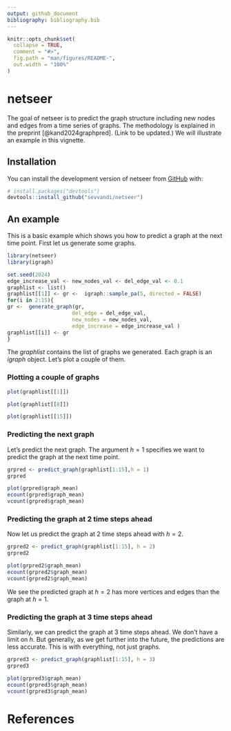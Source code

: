 ```yaml
---
output: github_document
bibliography: bibliography.bib
---
```


<!-- README.md is generated from README.Rmd. Please edit that file -->

```r
knitr::opts_chunk$set(
  collapse = TRUE,
  comment = "#>",
  fig.path = "man/figures/README-",
  out.width = "100%"
)
```

# netseer

<!-- badges: start -->
<!-- badges: end -->

The goal of netseer is to predict the graph structure including new nodes and edges from a time series of graphs. The methodology is explained in the preprint  [@kand2024graphpred]. (Link to be updated.) We will illustrate an example in this vignette. 

## Installation

You can install the development version of netseer from [GitHub](https://github.com/) with:

``` r
# install.packages("devtools")
devtools::install_github("sevvandi/netseer")
```

## An example

This is a basic example which shows you how to predict a graph at the next time point. First let us generate some graphs. 

```r
library(netseer)
library(igraph)

set.seed(2024)
edge_increase_val <- new_nodes_val <- del_edge_val <- 0.1
graphlist <- list()
graphlist[[1]] <- gr <-  igraph::sample_pa(5, directed = FALSE)
for(i in 2:15){
gr <-  generate_graph(gr,
                     del_edge = del_edge_val,
                     new_nodes = new_nodes_val,
                     edge_increase = edge_increase_val )
graphlist[[i]] <- gr
}
```

The *graphlist* contains the list of graphs we generated. Each graph is an *igraph* object.  Let's plot a couple of them. 

### Plotting a couple of graphs

```r
plot(graphlist[[1]])

plot(graphlist[[8]])

plot(graphlist[[15]])
```
### Predicting the next graph 

Let's predict the next graph. The argument $h = 1$ specifies we want to predict the graph at the next time point. 
```r
grpred <- predict_graph(graphlist[1:15],h = 1)
grpred

plot(grpred$graph_mean)
ecount(grpred$graph_mean)
vcount(grpred$graph_mean)
```
### Predicting the graph at 2 time steps ahead
Now let us predict the graph at 2 time steps ahead with $h=2$.
```r
grpred2 <- predict_graph(graphlist[1:15], h = 2)
grpred2

plot(grpred2$graph_mean)
ecount(grpred2$graph_mean)
vcount(grpred2$graph_mean)
```
We see the predicted graph at $h=2$ has more vertices and edges than the graph at $h=1$.  

### Predicting the graph at 3 time steps ahead
Similarly, we can predict the graph at 3 time steps ahead. We don't have a limit on $h$. But generally, as we get further into the future, the predictions are less accurate. This is with everything, not just graphs. 

```r
grpred3 <- predict_graph(graphlist[1:15], h = 3)
grpred3

plot(grpred3$graph_mean)
ecount(grpred3$graph_mean)
vcount(grpred3$graph_mean)
```

# References
